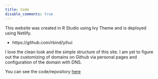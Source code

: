 ```yaml
---
title: Code
disable_comments: true
---
```

  
This website was created in R Studio using Ivy Theme and is deployed using Netlify.

- https://github.com/rbind/yihui

I love the clean look and the simple structure of this site. 
I am yet to figure out the customizing of domains on Github via personal pages and configuration of the domain with DNS.

You can see the code/repository [here](https://github.com/kosirurska/kosirurska.github.io)